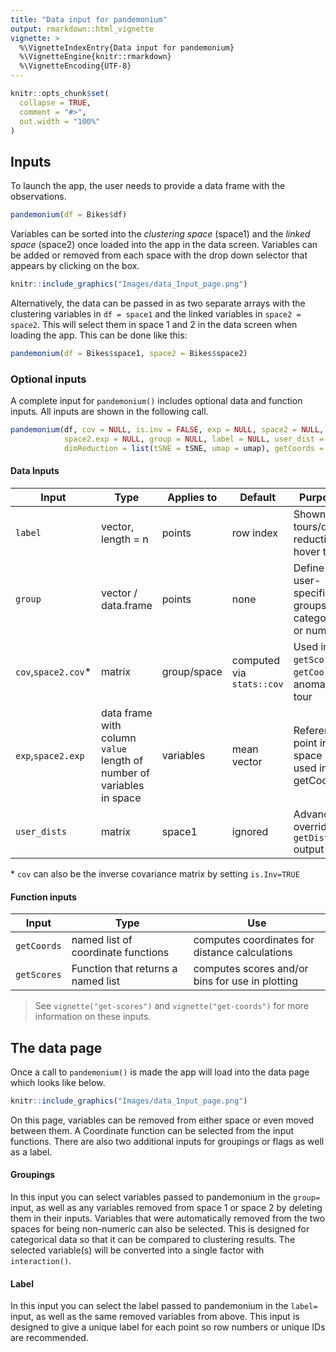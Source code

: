 ```yaml
---
title: "Data input for pandemonium"
output: rmarkdown::html_vignette
vignette: >
  %\VignetteIndexEntry{Data input for pandemonium}
  %\VignetteEngine{knitr::rmarkdown}
  %\VignetteEncoding{UTF-8}
---
```


```r
knitr::opts_chunk$set(
  collapse = TRUE,
  comment = "#>",
  out.width = "100%"
)
```

## Inputs

To launch the app, the user needs to provide a data frame with the observations. 

```r
pandemonium(df = Bikes$df)
```

Variables can be sorted into the *clustering space* (space1) and the *linked space* (space2) once loaded into the app in the data screen. Variables can be added or removed from each space with the drop down selector that appears by clicking on the box.

```r
knitr::include_graphics("Images/data_Input_page.png")
```

Alternatively, the data can be passed in as two separate arrays with the clustering variables in `df = space1` and the linked variables in `space2 = space2`. This will select them in space 1 and 2 in the data screen when loading the app. This can be done like this:

```r
pandemonium(df = Bikes$space1, space2 = Bikes$space2)
```

### Optional inputs

A complete input for `pandemonium()` includes optional data and function inputs. All inputs are shown in the following call.
```r
pandemonium(df, cov = NULL, is.inv = FALSE, exp = NULL, space2 = NULL, space2.cov = NULL, 
            space2.exp = NULL, group = NULL, label = NULL, user_dist = NULL, 
            dimReduction = list(tSNE = tSNE, umap = umap), getCoords = list(normal = normCoords), getScore = NULL)
```

#### Data Inputs
| Input      | Type       | Applies to | Default | Purpose     |
|------------|------------|------------|---------|-------------|
| `label`            | vector, length = n  | points     | row index | Shown in tours/dim. reduction hover text |
| `group`            | vector / data.frame | points     | none    | Define user-specified groups; categorical or numeric |
| `cov`,`space2.cov`*| matrix              | group/space | computed via `stats::cov` | Used in `getScores`, `getCoords`, anomaly tour |
| `exp`,`space2.exp` | data frame with column `value` length of number of variables in space| variables | mean vector | Reference point in space used in getCoords |
| `user_dists`       | matrix              | space1     | ignored | Advanced: overrides `getDists` output |

\* `cov` can also be the inverse covariance matrix by setting `is.Inv=TRUE`

#### Function inputs

| Input  | Type |  Use |
|---|--------|---------|
|`getCoords`| named list of coordinate functions | computes coordinates for distance calculations|
|`getScores`| Function that returns a named list   | computes scores and/or bins for use in plotting|

> See `vignette("get-scores")` and `vignette("get-coords")` for more information on these inputs.

## The data page

Once a call to `pandemonium()` is made the app will load into the data page which looks like below.
```r
knitr::include_graphics("Images/data_Input_page.png")
```

On this page, variables can be removed from either space or even moved between them. A Coordinate function can be selected from the input functions. There are also two additional inputs for groupings or flags as well as a label.

#### Groupings
In this input you can select variables passed to pandemonium in the `group=` input, as well as any variables removed from space 1 or space 2 by deleting them in their inputs. Variables that were automatically removed from the two spaces for being non-numeric can also be selected. This is designed for categorical data so that it can be compared to clustering results. The selected variable(s) will be converted into a single factor with `interaction()`.

#### Label

In this input you can select the label passed to pandemonium in the `label=` input, as well as the same removed variables from above. This input is designed to give a unique label for each point so row numbers or unique IDs are recommended.
